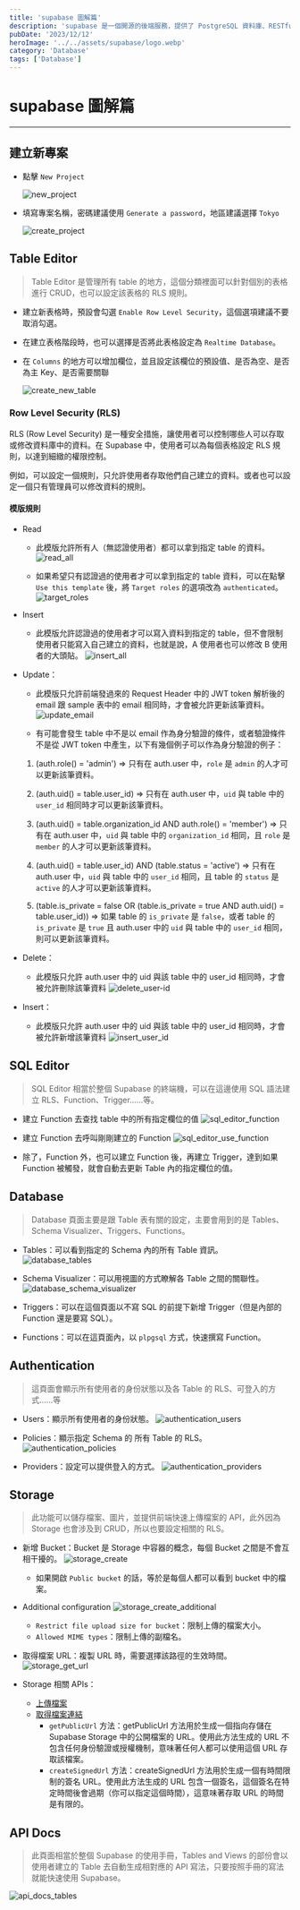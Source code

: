 ```yaml
---
title: 'supabase 圖解篇'
description: 'supabase 是一個開源的後端服務，提供了 PostgreSQL 資料庫、RESTful API、Realtime、Authentication、Storage 等功能，並且提供了 SDK 讓我們可以在前端使用。'
pubDate: '2023/12/12'
heroImage: '../../assets/supabase/logo.webp'
category: 'Database'
tags: ['Database']
---
```


# supabase 圖解篇

---

## 建立新專案

- 點擊 `New Project`

  ![new_project](../../assets/supabase/new-project.png)

- 填寫專案名稱，密碼建議使用 `Generate a password`，地區建議選擇 `Tokyo`

  ![create_project](../../assets/supabase/create_project.png)

## Table Editor

> Table Editor 是管理所有 table 的地方，這個分類裡面可以針對個別的表格進行 CRUD，也可以設定該表格的 RLS 規則。

- 建立新表格時，預設會勾選 `Enable Row Level Security`，這個選項建議不要取消勾選。
- 在建立表格階段時，也可以選擇是否將此表格設定為 `Realtime Database`。
- 在 `Columns` 的地方可以增加欄位，並且設定該欄位的預設值、是否為空、是否為主 Key、是否需要關聯

  ![create_new_table](../../assets/supabase/create_new_table.png)

### Row Level Security (RLS)

RLS (Row Level Security) 是一種安全措施，讓使用者可以控制哪些人可以存取或修改資料庫中的資料。在 Supabase 中，使用者可以為每個表格設定 RLS 規則，以達到細緻的權限控制。

例如，可以設定一個規則，只允許使用者存取他們自己建立的資料。或者也可以設定一個只有管理員可以修改資料的規則。

#### 模版規則

- Read

  - 此模版允許所有人（無認證使用者）都可以拿到指定 table 的資料。
    ![read_all](../../assets/supabase/read_all.png)

  - 如果希望只有認證過的使用者才可以拿到指定的 table 資料，可以在點擊 `Use this template` 後，將 `Target roles` 的選項改為 `authenticated`。
    ![target_roles](../../assets/supabase/target_roles.png)

- Insert

  - 此模版允許認證過的使用者才可以寫入資料到指定的 table，但不會限制使用者只能寫入自己建立的資料，也就是說，A 使用者也可以修改 B 使用者的大頭貼。
    ![insert_all](../../assets/supabase/insert_all.png)

- Update：

  - 此模版只允許前端發過來的 Request Header 中的 JWT token 解析後的 email 跟 sample 表中的 email 相同時，才會被允許更新該筆資料。
    ![update_email](../../assets/supabase/update_email.png)

  - 有可能會發生 table 中不是以 email 作為身分驗證的條件，或者驗證條件不是從 JWT token 中產生，以下有幾個例子可以作為身分驗證的例子：

  1. (auth.role() = 'admin') => 只有在 auth.user 中，`role` 是 `admin` 的人才可以更新該筆資料。

  2. (auth.uid() = table.user_id) => 只有在 auth.user 中，`uid` 與 table 中的 `user_id` 相同時才可以更新該筆資料。

  3. (auth.uid() = table.organization_id AND auth.role() = 'member') => 只有在 auth.user 中，`uid` 與 table 中的 `organization_id` 相同，且 `role` 是 `member` 的人才可以更新該筆資料。

  4. (auth.uid() = table.user_id) AND (table.status = 'active') => 只有在 auth.user 中，`uid` 與 table 中的 `user_id` 相同，且 table 的 `status` 是 `active` 的人才可以更新該筆資料。

  5. (table.is_private = false OR (table.is_private = true AND auth.uid() = table.user_id)) => 如果 table 的 `is_private` 是 `false`，或者 table 的 `is_private` 是 `true` 且 auth.user 中的 `uid` 與 table 中的 `user_id` 相同，則可以更新該筆資料。

- Delete：

  - 此模版只允許 auth.user 中的 uid 與該 table 中的 user_id 相同時，才會被允許刪除該筆資料
    ![delete_user-id](../../assets/supabase/delete_user_id.png)

- Insert：

  - 此模版只允許 auth.user 中的 uid 與該 table 中的 user_id 相同時，才會被允許新增該筆資料
    ![insert_user_id](../../assets/supabase/insert_user_id.png)

## SQL Editor

> SQL Editor 相當於整個 Supabase 的終端機，可以在這邊使用 SQL 語法建立 RLS、Function、Trigger......等。

- 建立 Function 去查找 table 中的所有指定欄位的值
  ![sql_editor_function](../../assets/supabase/sql_editor_function.png)

- 建立 Function 去呼叫剛剛建立的 Function
  ![sql_editor_use_function](../../assets/supabase/sql_editor_use_function.png)

- 除了，Function 外，也可以建立 Function 後，再建立 Trigger，達到如果 Function 被觸發，就會自動去更新 Table 內的指定欄位的值。

## Database

> Database 頁面主要是跟 Table 表有關的設定，主要會用到的是 Tables、Schema Visualizer、Triggers、Functions。

- Tables：可以看到指定的 Schema 內的所有 Table 資訊。
  ![database_tables](../../assets/supabase/database_tables.png)

- Schema Visualizer：可以用視圖的方式瞭解各 Table 之間的關聯性。
  ![database_schema_visualizer](../../assets/supabase/database_schema_visualizer.png)

- Triggers：可以在這個頁面以不寫 SQL 的前提下新增 Trigger（但是內部的 Function 還是要寫 SQL）。

- Functions：可以在這頁面內，以 `plpgsql` 方式，快速撰寫 Function。

## Authentication

> 這頁面會顯示所有使用者的身份狀態以及各 Table 的 RLS、可登入的方式......等

- Users：顯示所有使用者的身份狀態。
  ![authentication_users](../../assets/supabase/authentication_users.png)

- Policies：顯示指定 Schema 的 所有 Table 的 RLS。
  ![authentication_policies](../../assets/supabase/authentication_policies.png)

- Providers：設定可以提供登入的方式。
  ![authentication_providers](../../assets/supabase/authentication_providers.png)

## Storage

> 此功能可以儲存檔案、圖片，並提供前端快速上傳檔案的 API，此外因為 Storage 也會涉及到 CRUD，所以也要設定相關的 RLS。

- 新增 Bucket：Bucket 是 Storage 中容器的概念，每個 Bucket 之間是不會互相干擾的。
  ![storage_create](../../assets/supabase/storage_create.png)

  - 如果開啟 `Public bucket` 的話，等於是每個人都可以看到 bucket 中的檔案。

- Additional configuration
  ![storage_create_additional](../../assets/supabase/storage_create_additional.png)

  - `Restrict file upload size for bucket`：限制上傳的檔案大小。
  - `Allowed MIME types`：限制上傳的副檔名。

- 取得檔案 URL：複製 URL 時，需要選擇該路徑的生效時間。
  ![storage_get_url](../../assets/supabase/storage_get_url.png)

- Storage 相關 APIs：
  - [上傳檔案](https://supabase.com/docs/guides/storage/uploads/standard-uploads)
  - [取得檔案連結](https://supabase.com/docs/guides/storage/serving/downloads)
    - `getPublicUrl` 方法：getPublicUrl 方法用於生成一個指向存儲在 Supabase Storage 中的公開檔案的 URL。使用此方法生成的 URL 不包含任何身份驗證或授權機制，意味著任何人都可以使用這個 URL 存取該檔案。
    - `createSignedUrl` 方法：createSignedUrl 方法用於生成一個有時間限制的簽名 URL。使用此方法生成的 URL 包含一個簽名，這個簽名在特定時間後會過期（你可以指定這個時間），這意味著存取 URL 的時間是有限的。

## API Docs

> 此頁面相當於整個 Supabase 的使用手冊，Tables and Views 的部份會以使用者建立的 Table 去自動生成相對應的 API 寫法，只要按照手冊的寫法就能快速使用 Supabase。

![api_docs_tables](../../assets/supabase/api_docs_tables.png)

